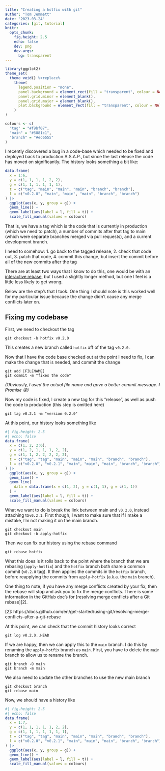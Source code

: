 ```yaml
---
title: "Creating a hotfix with git"
author: "Tom Jemmett"
date: "2023-03-24"
categories: [git, tutorial]
knitr:
  opts_chunk:
    fig.height: 2.5
    echo: false
    dev: png
    dev.args:
      bg: transparent
---
```

```r
library(ggplot2)
theme_set(
  theme_void() %+replace%
    theme(
      legend.position = "none",
      panel.background = element_rect(fill = "transparent", colour = NA),
      panel.grid.minor = element_blank(),
      panel.grid.major = element_blank(),
      plot.background = element_rect(fill = "transparent", colour = NA)
    )
)

colours <- c(
  "tag" = "#f9bf07",
  "main" = "#5881c1",
  "branch" = "#ec6555"
)
```

I recently discovered a bug in a code-base which needed to be fixed and deployed back to production A.S.A.P., but since the last release the code has moved on significantly. The history looks something a bit like:

```r
data.frame(
  x = 1:6,
  y = c(1, 1, 1, 1, 2, 2),
  g = c(1, 1, 1, 1, 1, 1),
  t = c("tag", "main", "main", "main", "branch", "branch"),
  l = c("v0.2.0", "main", "main", "main", "branch", "branch")
) |>
  ggplot(aes(x, y, group = g)) +
  geom_line() +
  geom_label(aes(label = l, fill = t)) +
  scale_fill_manual(values = colours)
```

That is, we have a tag which is the code that is currently in production (which we need to patch), a number of commits after that tag to main (which were separate branches merged via pull requests), and a current development branch.

I need to somehow: 1. go back to the tagged release, 2. check that code out, 3. patch that code, 4. commit this change, but insert the commit before all of the new commits after the tag

There are at least two ways that I know to do this, one would be with an [interactive rebase](https://about.gitlab.com/blog/2020/11/23/keep-git-history-clean-with-interactive-rebase/), but I used a slightly longer method, but one I feel is a little less likely to get wrong.

Below are the step's that I took. One thing I should note is this worked well for my particular issue because the change didn't cause any merge conflicts later on.

## Fixing my codebase

First, we need to checkout the tag

```         
git checkout -b hotfix v0.2.0
```

This creates a new branch called `hotfix` off of the tag `v0.2.0`.

Now that I have the code base checked out at the point I need to fix, I can make the change that is needed, and commit the change

```         
git add [FILENAME]
git commit -m "fixes the code"
```

*(Obviously, I used the actual file name and gave a better commit message. I Promise 😝)*

Now my code is fixed, I create a new tag for this "release", as well as push the code to production (this step is omitted here)

```         
git tag v0.2.1 -m "version 0.2.0"
```

At this point, our history looks something like

```r
#| fig.height: 2.5
#| echo: false
data.frame(
  x = c(1, 2, 2:6),
  y = c(1, 2, 1, 1, 1, 2, 2),
  g = c(1, 1, 2, 2, 2, 2, 2),
  t = c("tag", "tag", "main", "main", "main", "branch", "branch"),
  l = c("v0.2.0", "v0.2.1", "main", "main", "main", "branch", "branch")
) |>
  ggplot(aes(x, y, group = g)) +
  geom_line() +
  geom_line(
    data = data.frame(x = c(1, 2), y = c(1, 1), g = c(1, 1))
  ) +
  geom_label(aes(label = l, fill = t)) +
  scale_fill_manual(values = colours)
```

What we want to do is break the link between main and `v0.2.0`, instead attaching to`v0.2.1`. First though, I want to make sure that if I make a mistake, I'm not making it on the main branch.

```         
git checkout main
git checkout -b apply-hotfix
```

Then we can fix our history using the rebase command

```         
git rebase hotfix
```

What this does is it rolls back to the point where the branch that we are rebasing (`apply-hotfix`) and the `hotfix` branch both share a common commit (`v0.2.0` tag). It then applies the commits in the `hotfix` branch, before reapplying the commits from `apply-hotfix` (a.k.a. the `main` branch).

One thing to note, if you have any merge conflicts created by your fix, then the rebase will stop and ask you to fix the merge conflicts. There is some information in the GitHub doc's for \[resolving merge conflicts after a Git rebase\]\[2\].

\[2\]: https://docs.github.com/en/get-started/using-git/resolving-merge-conflicts-after-a-git-rebase

At this point, we can check that the commit history looks correct

```         
git log v0.2.0..HEAD
```

If we are happy, then we can apply this to the `main` branch. I do this by renaming the `apply-hotfix` branch as `main`. First, you have to delete the `main` branch to allow us to rename the branch.

```         
git branch -D main
git branch -m main
```

We also need to update the other branches to use the new main branch

```         
git checkout branch
git rebase main
```

Now, we should have a history like

```r
#| fig.height: 2.5
#| echo: false
data.frame(
  x = 1:7,
  y = c(1, 1, 1, 1, 1, 2, 2),
  g = c(1, 1, 1, 1, 1, 1, 1),
  t = c("tag", "tag", "main", "main", "main", "branch", "branch"),
  l = c("v0.2.0", "v0.2.1", "main", "main", "main", "branch", "branch")
) |>
  ggplot(aes(x, y, group = g)) +
  geom_line() +
  geom_label(aes(label = l, fill = t)) +
  scale_fill_manual(values = colours)
```
